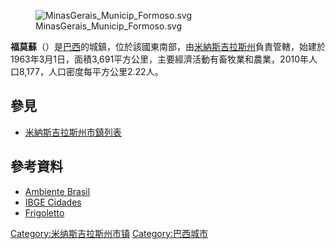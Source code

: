 [[Image:MinasGerais_Municip_Formoso.svg|thumb]]

'''福莫蘇'''（{{lang-pt|Formoso}}）是[[巴西|巴西]]的城鎮，位於該國東南部，由[[米納斯吉拉斯州|米納斯吉拉斯州]]負責管轄，始建於1963年3月1日，面積3,691平方公里，主要經濟活動有畜牧業和農業，2010年人口8,177，人口密度每平方公里2.22人。

== 參見 ==
*[[米納斯吉拉斯州市鎮列表|米納斯吉拉斯州市鎮列表]]

==參考資料==
*[https://web.archive.org/web/20070312020318/http://www.ambientebrasil.com.br/composer.php3?base=.%2Fsnuc%2Findex.html&conteudo=.%2Fsnuc%2Fsudeste%2Fpn%2Fveredas.html Ambiente Brasil]
*[http://www.ibge.gov.br/cidadesat/default.php IBGE Cidades] {{Wayback|url=http://www.ibge.gov.br/cidadesat/default.php |date=20080611095922 }}
*[https://web.archive.org/web/20110706152853/http://www.frigoletto.com.br/GeoEcon/idhmg.htm Frigoletto]

{{Brazil-geo-stub}}
{{米納斯吉拉斯州市鎮}}
[[Category:米纳斯吉拉斯州市镇|Category:米纳斯吉拉斯州市镇]]
[[Category:巴西城市|Category:巴西城市]]